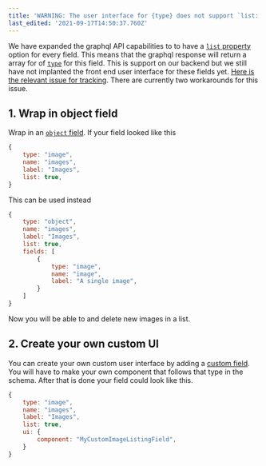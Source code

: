 ```yaml
---
title: 'WARNING: The user interface for {type} does not support `list: true`'
last_edited: '2021-09-17T14:50:37.760Z'
---
```


We have expanded the graphql API capabilities to to have a [`list` property](/docs/schema/#the-list-property) option for every field. This means that the graphql response will return a array for of [`type`](/docs/schema/#the-type-property) for this field. This is support on our backend but we still have not implanted the front end user interface for these fields yet. [Here is the relevant issue for tracking](https://github.com/tinacms/tinacms/issues/2081). There are currently two workarounds for this issue.

## 1. Wrap in object field

Wrap in an [`object` field](/docs/schema/#the-object-property). If your field looked like this

```js
{
    type: "image",
    name: "images",
    label: "Images",
    list: true,
}
```

This can be used instead

```js
{
    type: "object",
    name: "images",
    label: "Images",
    list: true,
    fields: [
        {
            type: "image",
            name: "image",
            label: "A single image",
        }
    ]
}
```

Now you will be able to and delete new images in a list.

## 2. Create your own custom UI

You can create your own custom user interface by adding a [custom field](/docs/extending-tina/custom-field-components). You will have to make your own component that follows that type in the schema. After that is done your field could look like this.

```js
{
    type: "image",
    name: "images",
    label: "Images",
    list: true,
    ui: {
        component: "MyCustomImageListingField",
    }
}
```
